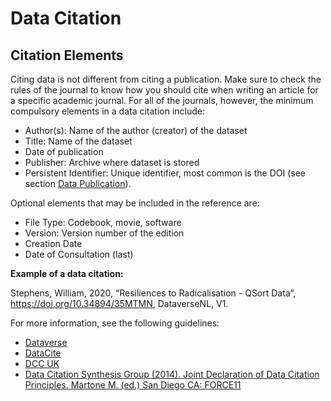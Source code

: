 # Data Citation

## Citation Elements

Citing data is not different from citing a publication. Make sure to check the rules of the journal to know how you should cite when writing an article for a specific academic journal. For all of the journals, however, the minimum compulsory elements in a data citation include:

* Author(s): Name of the author (creator) of the dataset
* Title: Name of the dataset
* Date of publication
* Publisher: Archive where dataset is stored
* Persistent Identifier: Unique identifier, most common is the DOI (see section [Data Publication](http://libguides.vu.nl/researchdata/data-publication)).

Optional elements that may be included in the reference are:

* File Type: Codebook, movie, software
* Version: Version number of the edition
* Creation Date
* Date of Consultation (last)

**Example of a data citation:**

Stephens, William, 2020, "Resiliences to Radicalisation - QSort Data", [https://doi.org/10.34894/35MTMN](https://doi.org/10.34894/35MTMN), DataverseNL, V1.

For more information, see the following guidelines:

* [Dataverse](https://dataverse.org/best-practices/data-citation)
* [DataCite](https://datacite.org/cite-your-data.html)
* [DCC UK](http://www.dcc.ac.uk/resources/briefing-papers/introduction-curation/data-citation-and-linking)
* [Data Citation Synthesis Group (2014). Joint Declaration of Data Citation Principles. Martone M. (ed.) San Diego CA: FORCE11](https://www.force11.org/group/joint-declaration-data-citation-principles-final)
